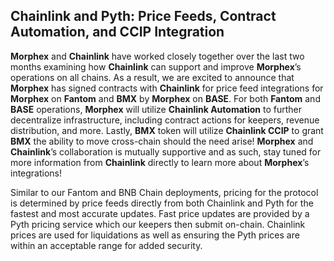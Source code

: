 ## Chainlink and Pyth: Price Feeds, Contract Automation, and CCIP Integration
**Morphex** and **Chainlink** have worked closely together over the last two months examining how **Chainlink** can support and improve **Morphex**’s operations on all chains. As a result, we are excited to announce that **Morphex** has signed contracts with **Chainlink** for price feed integrations for **Morphex** on **Fantom** and **BMX** by **Morphex** on **BASE**. For both **Fantom** and **BASE** operations, **Morphex** will utilize **Chainlink Automation** to further decentralize infrastructure, including contract actions for keepers, revenue distribution, and more. Lastly, **BMX** token will utilize **Chainlink CCIP** to grant **BMX** the ability to move cross-chain should the need arise! **Morphex** and **Chainlink**’s collaboration is mutually supportive and as such, stay tuned for more information from **Chainlink** directly to learn more about **Morphex**’s integrations!

Similar to our Fantom and BNB Chain deployments, pricing for the protocol is determined by price feeds directly from both Chainlink and Pyth for the fastest and most accurate updates. Fast price updates are provided by a Pyth pricing service which our keepers then submit on-chain. Chainlink prices are used for liquidations as well as ensuring the Pyth prices are within an acceptable range for added security.

